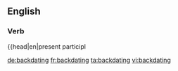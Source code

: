 ==English==

===Verb===
{{head|en|present participl

[[de:backdating]]
[[fr:backdating]]
[[ta:backdating]]
[[vi:backdating]]